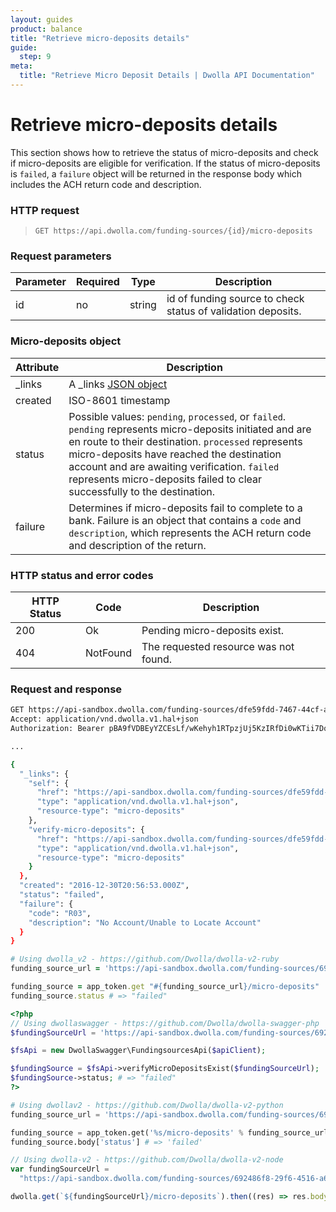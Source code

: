 ```yaml
---
layout: guides
product: balance
title: "Retrieve micro-deposits details"
guide:
  step: 9
meta:
  title: "Retrieve Micro Deposit Details | Dwolla API Documentation"
---
```


# Retrieve micro-deposits details

This section shows how to retrieve the status of micro-deposits and check if micro-deposits are eligible for verification. If the status of micro-deposits is `failed`, a `failure` object will be returned in the response body which includes the ACH return code and description.

### HTTP request

> `GET https://api.dwolla.com/funding-sources/{id}/micro-deposits`

### Request parameters

| Parameter | Required | Type   | Description                                                  |
| --------- | -------- | ------ | ------------------------------------------------------------ |
| id        | no       | string | id of funding source to check status of validation deposits. |

### Micro-deposits object

| Attribute | Description                                                                                                                                                                                                                                                                                                                              |
| --------- | ---------------------------------------------------------------------------------------------------------------------------------------------------------------------------------------------------------------------------------------------------------------------------------------------------------------------------------------- |
| \_links   | A \_links [JSON object](https://developers.dwolla.com/api-reference#links)                                                                                                                                                                                                                                                               |
| created   | ISO-8601 timestamp                                                                                                                                                                                                                                                                                                                       |
| status    | Possible values: `pending`, `processed`, or `failed`. `pending` represents micro-deposits initiated and are en route to their destination. `processed` represents micro-deposits have reached the destination account and are awaiting verification. `failed` represents micro-deposits failed to clear successfully to the destination. |
| failure   | Determines if micro-deposits fail to complete to a bank. Failure is an object that contains a `code` and `description`, which represents the ACH return code and description of the return.                                                                                                                                              |

### HTTP status and error codes

| HTTP Status | Code     | Description                           |
| ----------- | -------- | ------------------------------------- |
| 200         | Ok       | Pending micro-deposits exist.         |
| 404         | NotFound | The requested resource was not found. |

### Request and response

```bash
GET https://api-sandbox.dwolla.com/funding-sources/dfe59fdd-7467-44cf-a339-2020dab5e98a/micro-deposits
Accept: application/vnd.dwolla.v1.hal+json
Authorization: Bearer pBA9fVDBEyYZCEsLf/wKehyh1RTpzjUj5KzIRfDi0wKTii7DqY

...

{
  "_links": {
    "self": {
      "href": "https://api-sandbox.dwolla.com/funding-sources/dfe59fdd-7467-44cf-a339-2020dab5e98a/micro-deposits",
      "type": "application/vnd.dwolla.v1.hal+json",
      "resource-type": "micro-deposits"
    },
    "verify-micro-deposits": {
      "href": "https://api-sandbox.dwolla.com/funding-sources/dfe59fdd-7467-44cf-a339-2020dab5e98a/micro-deposits",
      "type": "application/vnd.dwolla.v1.hal+json",
      "resource-type": "micro-deposits"
    }
  },
  "created": "2016-12-30T20:56:53.000Z",
  "status": "failed",
  "failure": {
    "code": "R03",
    "description": "No Account/Unable to Locate Account"
  }
}
```

```ruby
# Using dwolla_v2 - https://github.com/Dwolla/dwolla-v2-ruby
funding_source_url = 'https://api-sandbox.dwolla.com/funding-sources/692486f8-29f6-4516-a6a5-c69fd2ce854c'

funding_source = app_token.get "#{funding_source_url}/micro-deposits"
funding_source.status # => "failed"
```

```php
<?php
// Using dwollaswagger - https://github.com/Dwolla/dwolla-swagger-php
$fundingSourceUrl = 'https://api-sandbox.dwolla.com/funding-sources/692486f8-29f6-4516-a6a5-c69fd2ce854c';

$fsApi = new DwollaSwagger\FundingsourcesApi($apiClient);

$fundingSource = $fsApi->verifyMicroDepositsExist($fundingSourceUrl);
$fundingSource->status; # => "failed"
?>
```

```python
# Using dwollav2 - https://github.com/Dwolla/dwolla-v2-python
funding_source_url = 'https://api-sandbox.dwolla.com/funding-sources/692486f8-29f6-4516-a6a5-c69fd2ce854c'

funding_source = app_token.get('%s/micro-deposits' % funding_source_url)
funding_source.body['status'] # => 'failed'
```

```javascript
// Using dwolla-v2 - https://github.com/Dwolla/dwolla-v2-node
var fundingSourceUrl =
  "https://api-sandbox.dwolla.com/funding-sources/692486f8-29f6-4516-a6a5-c69fd2ce854c";

dwolla.get(`${fundingSourceUrl}/micro-deposits`).then((res) => res.body.status); // => "failed"
```
